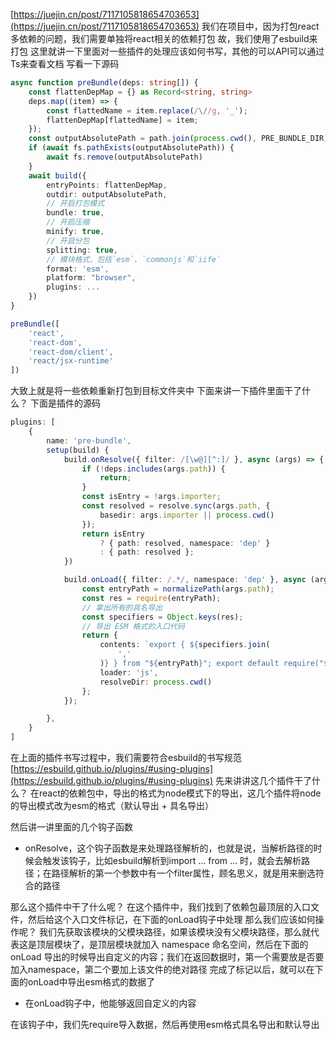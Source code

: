 [https://juejin.cn/post/7117105818654703653](https://juejin.cn/post/7117105818654703653)
我们在项目中，因为打包react多依赖的问题，我们需要单独将react相关的依赖打包
故，我们使用了esbuild来打包
这里就讲一下里面对一些插件的处理应该如何书写，其他的可以API可以通过Ts来查看文档
写看一下源码
```typescript
async function preBundle(deps: string[]) {
    const flattenDepMap = {} as Record<string, string>
    deps.map((item) => {
        const flattedName = item.replace(/\//g, '_');
        flattenDepMap[flattedName] = item;
    });
    const outputAbsolutePath = path.join(process.cwd(), PRE_BUNDLE_DIR);
    if (await fs.pathExists(outputAbsolutePath)) {
        await fs.remove(outputAbsolutePath)
    }
    await build({
        entryPoints: flattenDepMap,
        outdir: outputAbsolutePath,
        // 开启打包模式
        bundle: true,
        // 开启压缩
        minify: true,
        // 开启分包
        splitting: true,
        // 模块格式，包括`esm`、`commonjs`和`iife`
        format: 'esm',
        platform: "browser",
        plugins: ...
    })
}

preBundle([
    'react',
    'react-dom',
    'react-dom/client',
    'react/jsx-runtime'
])
```
大致上就是将一些依赖重新打包到目标文件夹中
下面来讲一下插件里面干了什么？
下面是插件的源码
```typescript
plugins: [
    {
        name: 'pre-bundle',
        setup(build) {
            build.onResolve({ filter: /[\w@][^:]/ }, async (args) => {
                if (!deps.includes(args.path)) {
                    return;
                }
                const isEntry = !args.importer;
                const resolved = resolve.sync(args.path, {
                    basedir: args.importer || process.cwd()
                });
                return isEntry
                    ? { path: resolved, namespace: 'dep' }
                    : { path: resolved };
            })

            build.onLoad({ filter: /.*/, namespace: 'dep' }, async (args) => {
                const entryPath = normalizePath(args.path);
                const res = require(entryPath);
                // 拿出所有的具名导出
                const specifiers = Object.keys(res);
                // 导出 ESM 格式的入口代码
                return {
                    contents: `export { ${specifiers.join(
                        ','
                    )} } from "${entryPath}"; export default require("${entryPath}")`,
                    loader: 'js',
                    resolveDir: process.cwd()
                };
            });

        },
    }
]
```
在上面的插件书写过程中，我们需要符合esbuild的书写规范
[https://esbuild.github.io/plugins/#using-plugins](https://esbuild.github.io/plugins/#using-plugins)
先来讲讲这几个插件干了什么？
在react的依赖包中，导出的格式为node模式下的导出，这几个插件将node的导出模式改为esm的格式（默认导出 + 具名导出）

然后讲一讲里面的几个钩子函数

- onResolve，这个钩子函数是来处理路径解析的，也就是说，当解析路径的时候会触发该钩子，比如esbuild解析到import ... from ... 时，就会去解析路径；在路径解析的第一个参数中有一个filter属性，顾名思义，就是用来删选符合的路径

那么这个插件中干了什么呢？
在这个插件中，我们找到了依赖包最顶层的入口文件，然后给这个入口文件标记，在下面的onLoad钩子中处理
那么我们应该如何操作呢？
我们先获取该模块的父模块路径，如果该模块没有父模块路径，那么就代表这是顶层模块了，是顶层模块就加入 namespace 命名空间，然后在下面的 onLoad 导出的时候导出自定义的内容；我们在返回数据时，第一个需要放是否要加入namespace，第二个要加上该文件的绝对路径
完成了标记以后，就可以在下面的onLoad中导出esm格式的数据了

- 在onLoad钩子中，他能够返回自定义的内容

在该钩子中，我们先require导入数据，然后再使用esm格式具名导出和默认导出







